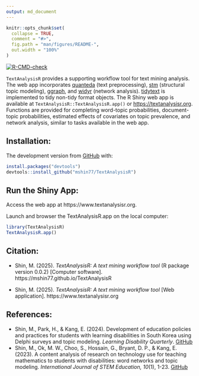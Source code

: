 ```yaml
---
output: md_document
---
```


<!-- README.md is generated from README.Rmd. Please edit that file -->

```r
knitr::opts_chunk$set(
  collapse = TRUE,
  comment = "#>",
  fig.path = "man/figures/README-",
  out.width = "100%"
)
```

<!-- badges: start -->

[![R-CMD-check](https://github.com/mshin77/TextAnalysisR/actions/workflows/R-CMD-check.yaml/badge.svg)](https://github.com/mshin77/TextAnalysisR/actions/workflows/R-CMD-check.yaml)
<!-- badges: end -->

`TextAnalysisR` provides a supporting workflow tool for text mining analysis. The web app incorporates [quanteda](https://github.com/quanteda/quanteda) (text preprocessing), [stm](https://github.com/bstewart/stm) (structural topic modeling), [ggraph](https://github.com/thomasp85/ggraph), and [widyr](https://github.com/juliasilge/widyr) (network analysis). [tidytext](https://github.com/cran/tidytext) is implemented to tidy non-tidy format objects. The R Shiny web app is available at `TextAnalysisR::TextAnalysisR.app()` or [https://textanalysisr.org](https://textanalysisr.org). Functions are provided for completing word-topic probabilities, document-topic probabilities, estimated effects of covariates on topic prevalence, and network analysis, similar to tasks available in the web app. 

## Installation:

The development version from [GitHub](https://github.com/mshin77/TextAnalysisR) with:

```r
install.packages("devtools")
devtools::install_github("mshin77/TextAnalysisR")
```

## Run the Shiny App:

Access the web app at https://www.textanalysisr.org. 

Launch and browser the TextAnalysisR.app on the local computer:

```r
library(TextAnalysisR)
TextAnalysisR.app()
```


## Citation:

- Shin, M. (2025). *TextAnalysisR: A text mining workflow tool* (R package version 0.0.2) [Computer software]. https://mshin77.github.io/TextAnalysisR


- Shin, M. (2025). *TextAnalysisR: A text mining workflow tool* [Web application]. https://www.textanalysisr.org


## References: 
- Shin, M., Park, H., & Kang, E. (2024). Development of education policies and practices for students with learning disabilities in South Korea using Delphi surveys and topic modeling. *Learning Disability Quarterly*. [GitHub](https://github.com/mshin77/Korea-LD-policy) 
- Shin, M., Ok, M. W., Choo, S., Hossain, G., Bryant, D. P., & Kang, E. (2023). A content analysis of research on technology use for teaching mathematics to students with disabilities: word networks and topic modeling. *International Journal of STEM Education, 10*(1), 1-23. [GitHub](https://github.com/mshin77/math-tech-sped)
